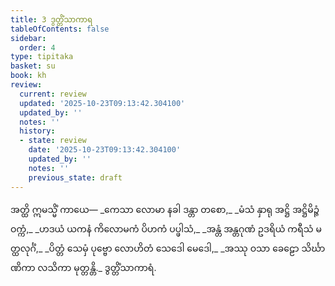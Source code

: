 ```yaml
---
title: 3 ဒွတ္တိံသာကာရ
tableOfContents: false
sidebar:
  order: 4
type: tipitaka
basket: su
book: kh
review:
  current: review
  updated: '2025-10-23T09:13:42.304100'
  updated_by: ''
  notes: ''
  history:
  - state: review
    date: '2025-10-23T09:13:42.304100'
    updated_by: ''
    notes: ''
    previous_state: draft
---
```



<ReviewStatus review={frontmatter.review} showDetails={true} />

<HypothesisAnnotation frontmatter={frontmatter} />

<DynamicBreadcrumb />

<Division number="1" book="kh" e="ch" v="18" p="3">

<Paragraph number="17" book="kh">
အတ္ထိ ဣမသ္မိံ ကာယေ—
</Paragraph>

<Paragraph number="18" type="verses" book="kh">
_ကေသာ လောမာ နခါ ဒန္တာ တစော,_  
_မံသံ နှာရု အဋ္ဌိ အဋ္ဌိမိဉ္ဇံ ဝက္ကံ,_  
_ဟဒယံ ယကနံ ကိလောမကံ ပိဟကံ ပပ္ဖါသံ,_  
_အန္တံ အန္တဂုဏံ ဥဒရိယံ ကရီသံ မတ္ထလုင်္ဂံ,_  
_ပိတ္တံ သေမှံ ပုဗ္ဗော လောဟိတံ သေဒေါ မေဒေါ,_  
_အဿု ဝသာ ခေဠော သိင်္ဃာဏိကာ လသိကာ မုတ္တန္တိ._  


</Paragraph>
</Division>

<Paragraph number="19" type="center" book="kh">
ဒွတ္တိံသာကာရံ.
</Paragraph>